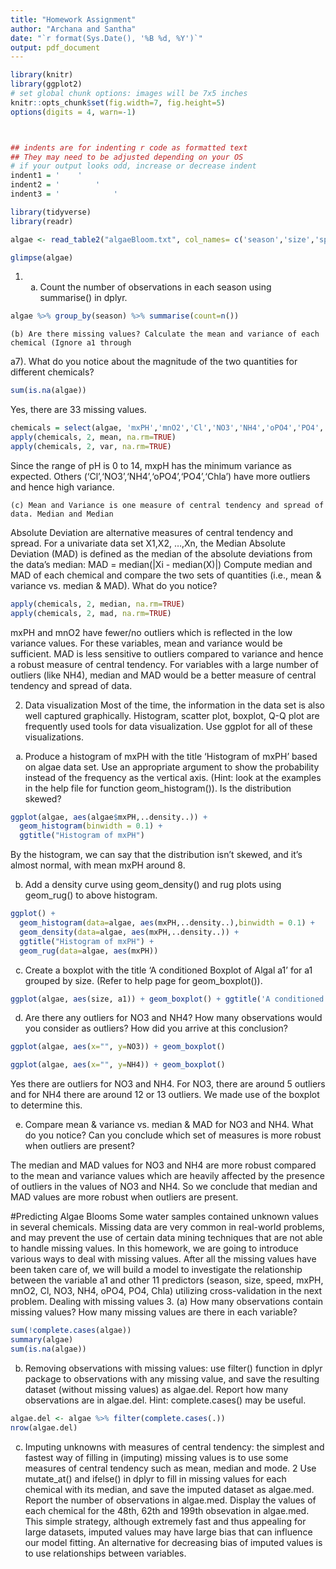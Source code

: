 ```yaml
---
title: "Homework Assignment"
author: "Archana and Santha"
date: "`r format(Sys.Date(), '%B %d, %Y')`"
output: pdf_document
---
```



```r
library(knitr)
library(ggplot2)
# set global chunk options: images will be 7x5 inches
knitr::opts_chunk$set(fig.width=7, fig.height=5)
options(digits = 4, warn=-1)



## indents are for indenting r code as formatted text
## They may need to be adjusted depending on your OS
# if your output looks odd, increase or decrease indent
indent1 = '    '
indent2 = '        '
indent3 = '            '
```

```r
library(tidyverse)
library(readr)

algae <- read_table2("algaeBloom.txt", col_names= c('season','size','speed','mxPH','mnO2','Cl','NO3','NH4','oPO4','PO4','Chla','a1','a2','a3','a4','a5','a6','a7'), na="XXXXXXX")

glimpse(algae)
```

1. (a) Count the number of observations in each season using summarise() in dplyr.

```r
algae %>% group_by(season) %>% summarise(count=n())
```
    (b) Are there missing values? Calculate the mean and variance of each chemical (Ignore a1 through
a7). What do you notice about the magnitude of the two quantities for different chemicals?



```r
sum(is.na(algae))
```
Yes, there are 33 missing values. 

```r
chemicals = select(algae, 'mxPH','mnO2','Cl','NO3','NH4','oPO4','PO4','Chla')
apply(chemicals, 2, mean, na.rm=TRUE)
apply(chemicals, 2, var, na.rm=TRUE)
```
Since the range of pH is 0 to 14, mxpH has the minimum variance as expected. Others ('Cl','NO3','NH4','oPO4','PO4','Chla') have more outliers and hence high variance.


    (c) Mean and Variance is one measure of central tendency and spread of data. Median and Median
Absolute Deviation are alternative measures of central tendency and spread.
For a univariate data set X1,X2, ...,Xn, the Median Absolute Deviation (MAD) is defined as the
median of the absolute deviations from the data’s median:
MAD = median(|Xi - median(X)|)
Compute median and MAD of each chemical and compare the two sets of quantities (i.e., mean &
variance vs. median & MAD). What do you notice?

```r
apply(chemicals, 2, median, na.rm=TRUE)
apply(chemicals, 2, mad, na.rm=TRUE)
```
mxPH and mnO2 have fewer/no outliers which is reflected in the low variance values. For these variables, mean and variance would be sufficient. MAD is less sensitive to outliers compared to variance and hence a robust measure of central tendency. For variables with a large number of outliers (like NH4), median and MAD would be a better measure of central tendency and spread of data. 


2. Data visualization Most of the time, the information in the data set is also well captured graphically.
Histogram, scatter plot, boxplot, Q-Q plot are frequently used tools for data visualization. Use ggplot
for all of these visualizations.
(a) Produce a histogram of mxPH with the title ‘Histogram of mxPH’ based on algae data set. Use an appropriate argument to show the probability instead of the frequency as the vertical axis.
(Hint: look at the examples in the help file for function geom_histogram()). Is the distribution
skewed?

  
```r
ggplot(algae, aes(algae$mxPH,..density..)) +
  geom_histogram(binwidth = 0.1) +
  ggtitle("Histogram of mxPH")
```

By the histogram, we can say that the distribution isn't skewed, and it's almost normal, with mean mxPH around 8.



(b) Add a density curve using geom_density() and rug plots using geom_rug() to above histogram.
  
```r
ggplot() +                                                
  geom_histogram(data=algae, aes(mxPH,..density..),binwidth = 0.1) +
  geom_density(data=algae, aes(mxPH,..density..)) +               
  ggtitle("Histogram of mxPH") +                                
  geom_rug(data=algae, aes(mxPH))
```

(c) Create a boxplot with the title ‘A conditioned Boxplot of Algal a1’ for a1 grouped by size. (Refer to help page for geom_boxplot()).

```r
ggplot(algae, aes(size, a1)) + geom_boxplot() + ggtitle('A conditioned Boxplot of Algal a1')
```

(d) Are there any outliers for NO3 and NH4? How many observations would you consider as outliers?
How did you arrive at this conclusion?
```r
ggplot(algae, aes(x="", y=NO3)) + geom_boxplot()
```

```r
ggplot(algae, aes(x="", y=NH4)) + geom_boxplot()
```

Yes there are outliers for NO3 and NH4. For NO3, there are around 5 outliers and for NH4 there are around 12 or 13 outliers. We made use of the boxplot to determine this.

(e) Compare mean & variance vs. median & MAD for NO3 and NH4. What do you notice? Can you conclude which set of measures is more robust when outliers are present?

The median and MAD values for NO3 and NH4 are more robust compared to the mean and variance values which are heavily affected by the presence of outliers in the values of NO3 and NH4. So we conclude that median and MAD values are more robust when outliers are present.


#Predicting Algae Blooms
Some water samples contained unknown values in several chemicals. Missing data are very common in
real-world problems, and may prevent the use of certain data mining techniques that are not able to handle
missing values.
In this homework, we are going to introduce various ways to deal with missing values. After all the missing
values have been taken care of, we will build a model to investigate the relationship between the variable
a1 and other 11 predictors (season, size, speed, mxPH, mnO2, Cl, NO3, NH4, oPO4, PO4, Chla) utilizing
cross-validation in the next problem.
Dealing with missing values
3. (a) How many observations contain missing values? How many missing values are there in each
variable?

```r
sum(!complete.cases(algae))
summary(algae)
sum(is.na(algae))
```

(b) Removing observations with missing values: use filter() function in dplyr package to
observations with any missing value, and save the resulting dataset (without missing values) as
algae.del. Report how many observations are in algae.del.
Hint: complete.cases() may be useful.
```r
algae.del <- algae %>% filter(complete.cases(.))
nrow(algae.del)
```

(c) Imputing unknowns with measures of central tendency: the simplest and fastest way of
filling in (imputing) missing values is to use some measures of central tendency such as mean,
median and mode.
2
Use mutate_at() and ifelse() in dplyr to fill in missing values for each chemical with its median,
and save the imputed dataset as algae.med. Report the number of observations in algae.med.
Display the values of each chemical for the 48th, 62th and 199th obsevation in algae.med.
This simple strategy, although extremely fast and thus appealing for large datasets, imputed values
may have large bias that can influence our model fitting. An alternative for decreasing bias of
imputed values is to use relationships between variables.

